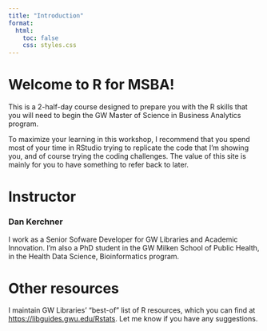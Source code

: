 ```yaml
---
title: "Introduction"
format:
  html:
    toc: false
    css: styles.css
---
```


# Welcome to R for MSBA!

This is a 2-half-day course designed to prepare you with the R skills that you will need to begin the GW Master of Science in Business Analytics program.

To maximize your learning in this workshop, I recommend that you spend most of your time in RStudio trying to replicate the code that I'm showing you, and of course trying the coding challenges. The value of this site is mainly for you to have something to refer back to later.

# Instructor

### Dan Kerchner

I work as a Senior Sofware Developer for GW Libraries and Academic Innovation. I'm also a PhD student in the GW Milken School of Public Health, in the Health Data Science, Bioinformatics program.

# Other resources

I maintain GW Libraries' "best-of" list of R resources, which you can find at [https://libguides.gwu.edu/Rstats](https://libguides.gwu.edu/Rstats){target="_blank"}. Let me know if you have any suggestions.
